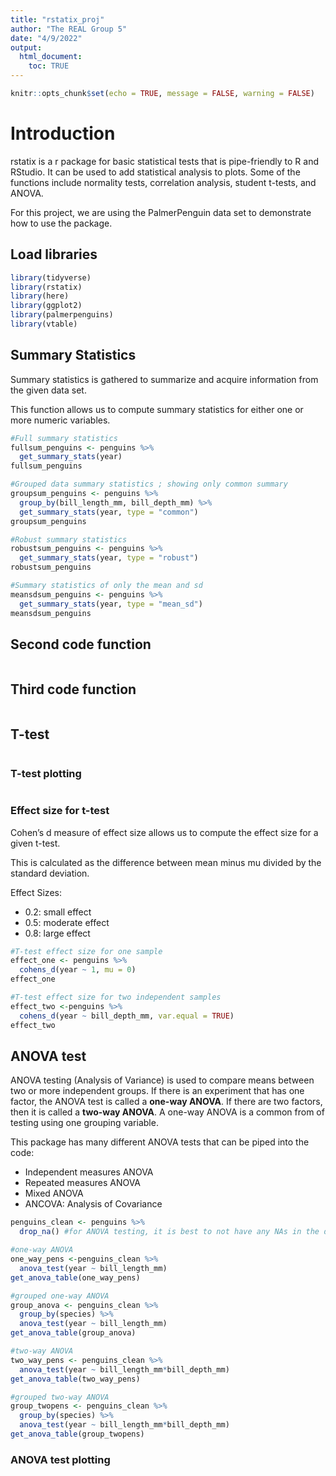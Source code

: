 ```yaml
---
title: "rstatix_proj"
author: "The REAL Group 5"
date: "4/9/2022"
output: 
  html_document:
    toc: TRUE
---
```


```r
knitr::opts_chunk$set(echo = TRUE, message = FALSE, warning = FALSE)
```

# Introduction

rstatix is a r package for basic statistical tests that is pipe-friendly to R and RStudio. It can be used to add statistical analysis to plots. Some of the functions include normality tests, correlation analysis, student t-tests, and ANOVA.

For this project, we are using the PalmerPenguin data set to demonstrate how to use the package.


## Load libraries
```r
library(tidyverse)
library(rstatix)
library(here)
library(ggplot2)
library(palmerpenguins)
library(vtable)
```

## Summary Statistics
Summary statistics is gathered to summarize and acquire information from the given data set.

This function allows us to compute summary statistics for either one or more numeric variables.
```r
#Full summary statistics
fullsum_penguins <- penguins %>% 
  get_summary_stats(year)
fullsum_penguins

#Grouped data summary statistics ; showing only common summary
groupsum_penguins <- penguins %>% 
  group_by(bill_length_mm, bill_depth_mm) %>% 
  get_summary_stats(year, type = "common")
groupsum_penguins

#Robust summary statistics
robustsum_penguins <- penguins %>% 
  get_summary_stats(year, type = "robust")
robustsum_penguins

#Summary statistics of only the mean and sd
meansdsum_penguins <- penguins %>% 
  get_summary_stats(year, type = "mean_sd")
meansdsum_penguins
```

## Second code function

```r

```

## Third code function

```r

```

## T-test

```r

```

### T-test plotting

```r

```

### Effect size for t-test
Cohen's d measure of effect size allows us to compute the effect size for a given t-test.

This is calculated as the difference between mean minus mu divided by the standard deviation.

Effect Sizes:

- 0.2: small effect
- 0.5: moderate effect
- 0.8: large effect
```r
#T-test effect size for one sample
effect_one <- penguins %>% 
  cohens_d(year ~ 1, mu = 0)
effect_one

#T-test effect size for two independent samples
effect_two <-penguins %>% 
  cohens_d(year ~ bill_depth_mm, var.equal = TRUE) 
effect_two
```


## ANOVA test
ANOVA testing (Analysis of Variance) is used to compare means between two or more independent groups. 
If there is an experiment that has one factor, the ANOVA test is called a **one-way ANOVA**. If there are two factors, then it is called a **two-way ANOVA**. A one-way ANOVA is a common from of testing using one grouping variable. 

This package has many different ANOVA tests that can be piped into the code:

-   Independent measures ANOVA
-   Repeated measures ANOVA
-   Mixed ANOVA
-   ANCOVA: Analysis of Covariance

```r
penguins_clean <- penguins %>%
  drop_na() #for ANOVA testing, it is best to not have any NAs in the data

#one-way ANOVA
one_way_pens <-penguins_clean %>%
  anova_test(year ~ bill_length_mm)
get_anova_table(one_way_pens)

#grouped one-way ANOVA
group_anova <- penguins_clean %>%
  group_by(species) %>%
  anova_test(year ~ bill_length_mm)
get_anova_table(group_anova)

#two-way ANOVA
two_way_pens <- penguins_clean %>%
  anova_test(year ~ bill_length_mm*bill_depth_mm)
get_anova_table(two_way_pens)

#grouped two-way ANOVA
group_twopens <- penguins_clean %>%
  group_by(species) %>%
  anova_test(year ~ bill_length_mm*bill_depth_mm)
get_anova_table(group_twopens)
```

### ANOVA test plotting

```r

```